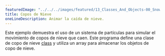 ---
featuredImage: "../../../images/featured/13_Classes_And_Objects-00_Snowflakes-thumbnail.png"
title: Copos de Nieve
oneLineDescription: Animar la caída de nieve.
---

Este ejemplo demuestra el uso de un sistema de partículas
para simular el movimiento de copos de nieve que caen. Este programa define una
clase de copo de nieve
<a href="/reference/#/p5/class/">class</a>
y utiliza un array para almacenar los objetos de copo de nieve.
